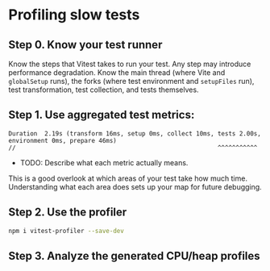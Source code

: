 # Profiling slow tests

## Step 0. Know your test runner

Know the steps that Vitest takes to run your test. Any step may introduce performance degradation. Know the main thread (where Vite and `globalSetup` runs), the forks (where test environment and `setupFiles` run), test transformation, test collection, and tests themselves.

## Step 1. Use aggregated test metrics:

```
Duration  2.19s (transform 16ms, setup 0ms, collect 10ms, tests 2.00s, environment 0ms, prepare 46ms)
//                                                        ^^^^^^^^^^^
```

- TODO: Describe what each metric actually means.

This is a good overlook at which areas of your test take how much time. Understanding what each area does sets up your map for future debugging.

## Step 2. Use the profiler

```sh
npm i vitest-profiler --save-dev
```

## Step 3. Analyze the generated CPU/heap profiles
